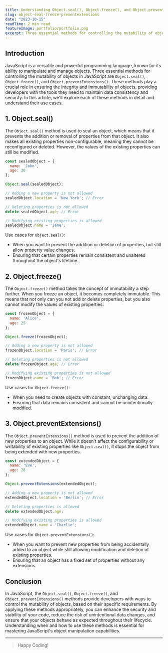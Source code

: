 ```yaml
---
title: Understanding Object.seal(), Object.freeze(), and Object.preventExtensions() in JavaScript
slug: object-seal-freeze-preventextensions
date: "2023-10-15"
readTime: 2 min read
featureImage: portfolio/portfolio.png
excerpt: Three essential methods for controlling the mutability of objects in JavaScript are Object.seal(), Object.freeze(), and Object.preventExtensions(). These methods play a crucial role in ensuring the integrity and immutability of objects, providing developers with the tools they need to maintain data consistency and security.
---
```


## Introduction

JavaScript is a versatile and powerful programming language, known for its ability to manipulate and manage objects. Three essential methods for controlling the mutability of objects in JavaScript are `Object.seal()`, `Object.freeze()`, and `Object.preventExtensions()`. These methods play a crucial role in ensuring the integrity and immutability of objects, providing developers with the tools they need to maintain data consistency and security. In this article, we'll explore each of these methods in detail and understand their use cases.

## 1. Object.seal()

The `Object.seal()` method is used to seal an object, which means that it prevents the addition or removal of properties from that object. It also makes all existing properties non-configurable, meaning they cannot be reconfigured or deleted. However, the values of the existing properties can still be modified.

```javascript
const sealedObject = {
  name: 'John',
  age: 30
};

Object.seal(sealedObject);

// Adding a new property is not allowed
sealedObject.location = 'New York'; // Error

// Deleting properties is not allowed
delete sealedObject.age; // Error

// Modifying existing properties is allowed
sealedObject.name = 'Jane';
```

Use cases for `Object.seal()`:
- When you want to prevent the addition or deletion of properties, but still allow property value changes.
- Ensuring that certain properties remain consistent and unaltered throughout the object's lifetime.

## 2. Object.freeze()

The `Object.freeze()` method takes the concept of immutability a step further. When you freeze an object, it becomes completely immutable. This means that not only can you not add or delete properties, but you also cannot modify the values of existing properties.

```javascript
const frozenObject = {
  name: 'Alice',
  age: 25
};

Object.freeze(frozenObject);

// Adding a new property is not allowed
frozenObject.location = 'Paris'; // Error

// Deleting properties is not allowed
delete frozenObject.age; // Error

// Modifying existing properties is not allowed
frozenObject.name = 'Bob'; // Error
```

Use cases for `Object.freeze()`:
- When you need to create objects with constant, unchanging data.
- Ensuring that data remains consistent and cannot be unintentionally modified.


## 3. Object.preventExtensions()

The `Object.preventExtensions()` method is used to prevent the addition of new properties to an object. While it doesn't affect the configurability or writability of existing properties like `Object.seal()`, it stops the object from being extended with new properties.

```javascript
const extendedObject = {
  name: 'Eve',
  age: 28
};

Object.preventExtensions(extendedObject);

// Adding a new property is not allowed
extendedObject.location = 'Berlin'; // Error

// Deleting properties is allowed
delete extendedObject.age;

// Modifying existing properties is allowed
extendedObject.name = 'Charlie';
```

Use cases for `Object.preventExtensions()`:
- When you want to prevent new properties from being accidentally added to an object while still allowing modification and deletion of existing properties.
- Ensuring that an object has a fixed set of properties without any extensions.

## Conclusion

In JavaScript, the `Object.seal()`, `Object.freeze()`, and `Object.preventExtensions()` methods provide developers with ways to control the mutability of objects, based on their specific requirements. By applying these methods appropriately, you can enhance the security and stability of your code, reduce the risk of unintentional data changes, and ensure that your objects behave as expected throughout their lifecycle. Understanding when and how to use these methods is essential for mastering JavaScript's object manipulation capabilities.

---

> Happy Coding!
